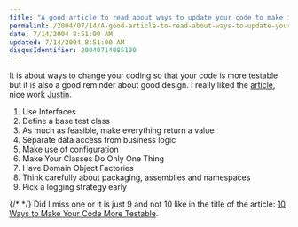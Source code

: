 ```yaml
---
title: "A good article to read about ways to update your code to make it more testable"
permalink: /2004/07/14/A-good-article-to-read-about-ways-to-update-your-code-to-make-it-more-testable/
date: 7/14/2004 8:51:00 AM
updated: 7/14/2004 8:51:00 AM
disqusIdentifier: 20040714085100
---
```

It is about ways to change your coding so that your code is more testable but it is also a good reminder about good design. I really liked the [article](http://www.theserverside.net/articles/showarticle.tss?id=10WaysTestableCode), nice work [Justin](http://www.gehtland.com/).

<ol>
<li>Use Interfaces</li>
<li>Define a base test class</li>
<li>As much as feasible, make everything return a value</li>
<li>Separate data access from business logic</li>
<li>Make use of configuration</li>
<li>Make Your Classes Do Only One Thing</li>
<li>Have Domain Object Factories</li>
<li>Think carefully about packaging, assemblies and namespaces</li>
<li>Pick a logging strategy early</li></ol>


{/* <!-- more --> */}
Did I miss one or it is just 9 and not 10 like in the title of the article: [10 Ways to Make Your Code More Testable](http://www.theserverside.net/articles/showarticle.tss?id=10WaysTestableCode).

